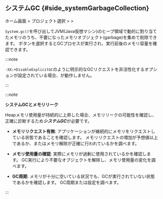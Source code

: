 ## システムGC {#side_systemGarbageCollection}

ホーム画面 &gt; プロジェクト選択 &gt; <Cmdname sid="side_agentsConfiguration" className="uitext" /> &gt; <Cmdname sid="side_systemGarbageCollection" className="uitext" />

<ImgLang img='ipa-system-gc-java.png' desc='システムGC' />

`System.gc()`を呼び出してJVM(Java仮想マシン)のヒープ領域で動的に割り当てたメモリのうち、不要になったメモリオブジェクト(garbage)を集めて削除できます。 <Cmdname sid="BTN07740" className="uitext" />ボタンを選択するとGCプロセスが実行され、実行前後のメモリ容量を確認できます。

:::note 

`-XX:+DisableExplicitGC`のように明示的なGCリクエストを非活性化するオプションが設定されている場合、<Cmdname sid="side_systemGarbageCollection" className="uitext" />が動作しません。 

:::

:::note 

**システムGCとメモリリーク**

Heapメモリ使用量が持続的に上昇した場合、メモリリークの可能性を確認し、正確に診断するため***システムGC***が必要です。 

- **メモリリクエスト有無**: アプリケーションが継続的にメモリをリクエストしている状態であることを確認します。 メモリリクエストの増加が予想値以上であるか、またはメモリ解除が正確に行われているかを調べます。

- **メモリ使用量の確認**: 実際にメモリが過剰に使用されているかを確認します。 GC実行により不要なオブジェクトを解除し、メモリ使用量の変化を調べます。 

- **GC周期**: メモリが十分に空いている状況でも、GCが実行されていない状態であるかを確認します。 GC周期または設定を調べます。 

:::
